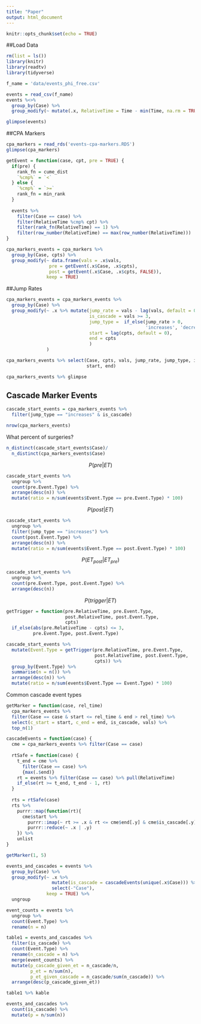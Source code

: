```yaml
---
title: "Paper"
output: html_document
---
```


```r
knitr::opts_chunk$set(echo = TRUE)
```

##Load Data

```r
rm(list = ls())
library(knitr)
library(readtv)
library(tidyverse)

f_name = 'data/events_phi_free.csv'
```


```r
events = read_csv(f_name)
events %<>% 
  group_by(Case) %>% 
  group_modify(~ mutate(.x, RelativeTime = Time - min(Time, na.rm = TRUE)))

glimpse(events)
```


##CPA Markers
```r
cpa_markers = read_rds('events-cpa-markers.RDS')
glimpse(cpa_markers)
```


```r
getEvent = function(case, cpt, pre = TRUE) {
  if(pre) {
    rank_fn = cume_dist
    `%cmp%` = `<`
  } else {
    `%cmp%` = `>=`
    rank_fn = min_rank
  }
  
  events %>% 
    filter(Case == case) %>% 
    filter(RelativeTime %cmp% cpt) %>% 
    filter(rank_fn(RelativeTime) == 1) %>% 
    filter(row_number(RelativeTime) == max(row_number(RelativeTime)))
}
```

```r
cpa_markers_events = cpa_markers %>% 
  group_by(Case, cpts) %>% 
  group_modify(~ data.frame(vals = .x$vals, 
                pre = getEvent(.x$Case, .x$cpts),
                post = getEvent(.x$Case, .x$cpts, FALSE)),
               keep = TRUE)
```

##Jump Rates

```r
cpa_markers_events = cpa_markers_events %>% 
  group_by(Case) %>% 
  group_modify(~ .x %>% mutate(jump_rate = vals - lag(vals, default = 0),
                               is_cascade = vals >= 3,
                               jump_type =  if_else(jump_rate > 0, 
                                                    'increases', 'decreases'),
                               start = lag(cpts, default = 0),
                               end = cpts
                               )
               )
```

```r
cpa_markers_events %>% select(Case, cpts, vals, jump_rate, jump_type, is_cascade,
                              start, end)
```


```r
cpa_markers_events %>% glimpse
```

## Cascade Marker Events

```r
cascade_start_events = cpa_markers_events %>% 
  filter(jump_type == "increases" & is_cascade)

nrow(cpa_markers_events)
```


What percent of surgeries?
```r
n_distinct(cascade_start_events$Case)/
  n_distinct(cpa_markers_events$Case)
```

$$
P(pre|ET)
$$


```r
cascade_start_events %>% 
  ungroup %>% 
  count(pre.Event.Type) %>% 
  arrange(desc(n)) %>% 
  mutate(ratio = n/sum(events$Event.Type == pre.Event.Type) * 100)
```


$$
P(post|ET)
$$

```r
cascade_start_events %>% 
  ungroup %>% 
  filter(jump_type == "increases") %>% 
  count(post.Event.Type) %>% 
  arrange(desc(n)) %>% 
  mutate(ratio = n/sum(events$Event.Type == post.Event.Type) * 100)
```

$$
P(ET_{post}|ET_{pre})
$$

```r
cascade_start_events %>% 
  ungroup %>% 
  count(pre.Event.Type, post.Event.Type) %>% 
  arrange(desc(n))
```


$$
P(trigger|ET)
$$

```r
getTrigger = function(pre.RelativeTime, pre.Event.Type,
                      post.RelativeTime, post.Event.Type,
                      cpts)
  if_else(abs(pre.RelativeTime - cpts) <= 3,
          pre.Event.Type, post.Event.Type)

cascade_start_events %>% 
  mutate(Event.Type = getTrigger(pre.RelativeTime, pre.Event.Type,
                                 post.RelativeTime, post.Event.Type,
                                 cpts)) %>% 
  group_by(Event.Type) %>% 
  summarise(n = n()) %>% 
  arrange(desc(n)) %>% 
  mutate(ratio = n/sum(events$Event.Type == Event.Type) * 100)
```

Common cascade event types

```r
getMarker = function(case, rel_time) 
  cpa_markers_events %>% 
  filter(Case == case & start <= rel_time & end > rel_time) %>% 
  select(c_start = start, c_end = end, is_cascade, vals) %>% 
  top_n(1)

```

```r
cascadeEvents = function(case) {
  cme = cpa_markers_events %>% filter(Case == case)
  
  rtSafe = function(case) {
    t_end = cme %>% 
      filter(Case == case) %>% 
      {max(.$end)}
    rt = events %>% filter(Case == case) %>% pull(RelativeTime)
    if_else(rt >= t_end, t_end - 1, rt)
  }
  
  rts = rtSafe(case)
  rts %>% 
    purrr::map(function(rt){
      cme$start %>% 
        purrr::imap(~ rt >= .x & rt <= cme$end[.y] & cme$is_cascade[.y]) %>% 
        purrr::reduce(~ .x | .y)
    }) %>% 
    unlist
}
```

```r
getMarker(1, 5)
```

```r
events_and_cascades = events %>% 
  group_by(Case) %>% 
  group_modify(~ .x %>% 
                 mutate(is_cascade = cascadeEvents(unique(.x$Case))) %>% 
                 select(-"Case"), 
               keep = TRUE) %>% 
  ungroup
```


```r
event_counts = events %>% 
  ungroup %>% 
  count(Event.Type) %>% 
  rename(n = n)
```

```r
table1 = events_and_cascades %>% 
  filter(is_cascade) %>% 
  count(Event.Type) %>%
  rename(n_cascade = n) %>% 
  merge(event_counts) %>% 
  mutate(p_cascade_given_et = n_cascade/n,
         p_et = n/sum(n),
         p_et_given_cascade = n_cascade/sum(n_cascade)) %>%    
  arrange(desc(p_cascade_given_et)) 
```

```r
table1 %>% kable
```

```r
events_and_cascades %>% 
  count(is_cascade) %>%
  mutate(p = n/sum(n))
```
